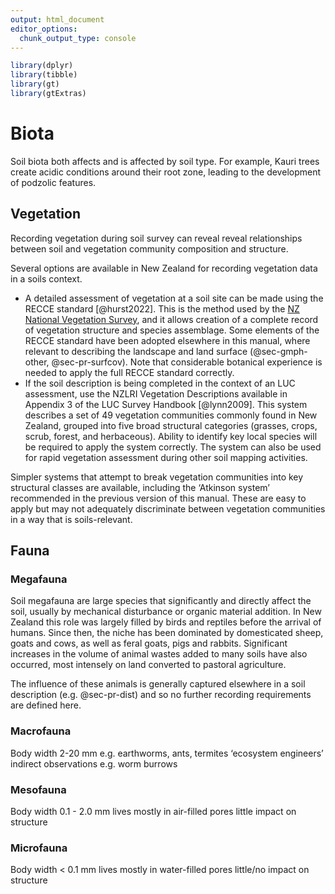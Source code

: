 ```yaml
---
output: html_document
editor_options: 
  chunk_output_type: console
---
```


```r
library(dplyr)
library(tibble)
library(gt)
library(gtExtras)
```

# Biota {#sec-biota}

Soil biota both affects and is affected by soil type. For example, Kauri trees create acidic conditions around their root zone, leading to the development of podzolic features.  

## Vegetation {#sec-veg}

Recording vegetation during soil survey can reveal reveal relationships between soil and vegetation community composition and structure.

Several options are available in New Zealand for recording vegetation data in a soils context.

-   A detailed assessment of vegetation at a soil site can be made using the RECCE standard [@hurst2022]. This is the method used by the [NZ National Vegetation Survey](https://nvs.landcareresearch.co.nz/), and it allows creation of a complete record of vegetation structure and species assemblage. Some elements of the RECCE standard have been adopted elsewhere in this manual, where relevant to describing the landscape and land surface (@sec-gmph-other, @sec-pr-surfcov). Note that considerable botanical experience is needed to apply the full RECCE standard correctly.
-   If the soil description is being completed in the context of an LUC assessment, use the NZLRI Vegetation Descriptions available in Appendix 3 of the LUC Survey Handbook [@lynn2009]. This system describes a set of 49 vegetation communities commonly found in New Zealand, grouped into five broad structural categories (grasses, crops, scrub, forest, and herbaceous). Ability to identify key local species will be required to apply the system correctly. The system can also be used for rapid vegetation assessment during other soil mapping activities.

Simpler systems that attempt to break vegetation communities into key structural classes are available, including the 'Atkinson system' recommended in the previous version of this manual. These are easy to apply but may not adequately discriminate between vegetation communities in a way that is soils-relevant.

## Fauna {#sec-fauna}

### Megafauna {#sec-fauna-mega}

Soil megafauna are large species that significantly and directly affect the soil, usually by mechanical disturbance or organic material addition. In New Zealand this role was largely filled by birds and reptiles before the arrival of humans. Since then, the niche has been dominated by domesticated sheep, goats and cows, as well as feral goats, pigs and rabbits. Significant increases in the volume of animal wastes added to many soils have also occurred, most intensely on land converted to pastoral agriculture.

The influence of these animals is generally captured elsewhere in a soil description (e.g. @sec-pr-dist) and so no further recording requirements are defined here.

### Macrofauna

Body width 2-20 mm
e.g. earthworms, ants, termites
'ecosystem engineers'
indirect observations e.g. worm burrows


### Mesofauna

Body width 0.1 - 2.0 mm
lives mostly in air-filled pores
little impact on structure

### Microfauna {#sec-fauna-small}

Body width < 0.1 mm
lives mostly in water-filled pores
little/no impact on structure
